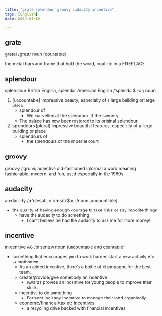 ```yaml
---
title: "grate splendour groovy audacity incentive"
tags: [English]
date: 2024-09-10

---
```


## grate

grate1 /ɡreɪt/ noun [countable]

the metal bars and frame that hold the wood, coal etc in a FIREPLACE

## splendour

splen·dour British English, splendor American English /ˈsplendə $ -ər/ noun

1. [uncountable] impressive beauty, especially of a large building or large place
   - splendour of
     - We marvelled at the splendour of the scenery.
   - The palace has now been restored to its original splendour.
2. splendours [plural] impressive beautiful features, especially of a large building or place
   - splendours of
     - the splendours of the imperial court

## groovy

groov·y /ˈɡruːvi/ adjective old-fashioned informal
a word meaning fashionable, modern, and fun, used especially in the 1960s

## audacity

au·dac·i·ty /ɔːˈdæsəti, ɔːˈdæsɪti $ ɒː-/noun [uncountable]

- the quality of having enough courage to take risks or say impolite things
  - have the audacity to do something
    - I can’t believe he had the audacity to ask me for more money!

## incentive

in·cen·tive AC /ɪnˈsentɪv/ noun [uncountable and countable]

- something that encourages you to work harder, start a new activity etc → motivation:
  - As an added incentive, there’s a bottle of champagne for the best team.
  - create/provide/give somebody an incentive
    - Awards provide an incentive for young people to improve their skills.
  - incentive to do something
    - Farmers lack any incentive to manage their land organically.
  - economic/financial/tax etc incentives
    - a recycling drive backed with financial incentives
